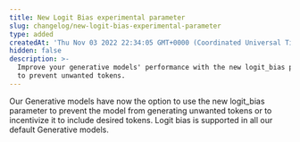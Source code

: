 ```yaml
---
title: New Logit Bias experimental parameter
slug: changelog/new-logit-bias-experimental-parameter
type: added
createdAt: 'Thu Nov 03 2022 22:34:05 GMT+0000 (Coordinated Universal Time)'
hidden: false
description: >-
  Improve your generative models' performance with the new logit_bias parameter
  to prevent unwanted tokens.
---
```

Our Generative models have now the option to use the new logit_bias parameter to prevent the model from generating unwanted tokens or to incentivize it to include desired tokens. Logit bias is supported in all our default Generative models.
